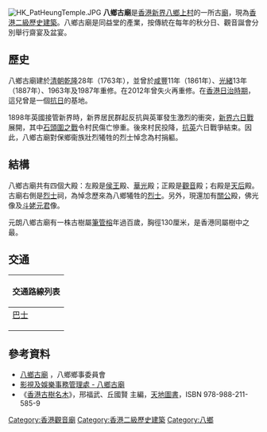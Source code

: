 [[File:HK_PatHeungTemple.JPG|thumb]] 
'''八鄉古廟'''是[[香港|香港]][[新界|新界]][[八鄉|八鄉]][[上村_(香港)|上村]]的一所古[[廟|廟]]，現為[[香港二級歷史建築|香港二級歷史建築]]。八鄉古廟是同益堂的產業，按傳統在每年的秋分日、觀音誕會分別舉行齋宴及盆宴。

==歷史==
八鄉古廟建於[[清朝|清朝]][[乾隆|乾隆]]28年（1763年），並曾於[[咸豐|咸豐]]11年（1861年）、[[光緒|光緒]]13年（1887年）、1963年及1987年重修。在2012年曾失火再重修。在[[香港日治時期|香港日治時期]]，這兒曾是一個[[抗日|抗日]]的基地。

1898年英國接管新界時，新界居民群起反抗與英軍發生激烈的衝突，[[新界六日戰|新界六日戰]]展開，其中[[石頭圍之戰|石頭圍之戰]]令村民傷亡慘重。後來村民投降，[[抗英|抗英]]六日戰爭結束。因此，八鄉古廟對保鄉衞族壯烈犧牲的烈士悼念為村捐軀。

==結構==
八鄉古廟共有四個大殿：左殿是[[侯王|侯王]]殿、[[華光|華光]]殿；正殿是[[觀音|觀音]]殿；右殿是[[媽祖|天后]]殿。古廟右側是[[烈士|烈士]]祠，為悼念歷來為八鄉犧牲的[[烈士|烈士]]。另外，現還加有[[關公|關公]]殿，佛光像及[[斗姥元君|斗姥元君]]像。

元朗八鄉古廟有一株古樹屬[[筆管榕|筆管榕]]年過百歲，胸徑130厘米，是香港同屬樹中之最。

==交通==
{| class="mw-collapsible mw-collapsed wikitable" style="background:yellow; margin: 0 auto; width: auto;" 
! 交通路線列表
|-
|
;[[香港巴士|巴士]]
{{九龍新界巴士簡單列表|54|251B|251M}}
|}

==參考資料==
*[http://www.patheung.com/temple.htm 八鄉古廟] {{Wayback|url=http://www.patheung.com/temple.htm |date=20200217214812 }}，八鄉鄉事委員會
*[https://web.archive.org/web/20071107215210/http://www.fso-tela.gov.hk/accessibility/chi/locations_details.cfm?Photo_Num=00597 影視及娛樂事務管理處 - 八鄉古廟]
*《[[香港古樹名木|香港古樹名木]]》，邢福武、丘國賢 主編，[[天地圖書|天地圖書]]，ISBN 978-988-211-585-9


{{香港二級歷史建築}}

[[Category:香港觀音廟|Category:香港觀音廟]]
[[Category:香港二級歷史建築|Category:香港二級歷史建築]]
[[Category:八鄉|Category:八鄉]]